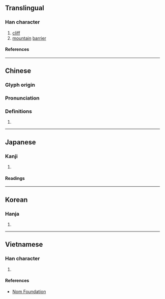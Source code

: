 {{character info/new}}
==Translingual==

===Han character===
{{Han char|rn=46|rad=山|as=11|sn=14|four=20746|canj=UYTJ|ids=⿰山章}}

# [[cliff]]
# [[mountain]] [[barrier]]

====References====
{{Han ref|kx=0318.270|dkj=08410|dj=0618.390|hdz=10795.060|uh=5D82}}

----

==Chinese==
{{zh-forms}}

===Glyph origin===
{{Han etym}}

===Pronunciation===
{{zh-pron
|m=zhàng
|c=zoeng3
|mc=y
|oc=y
|cat=
}}

===Definitions===
{{zh-hanzi}}

# {{rfdef|zh}}

----

==Japanese==

===Kanji===
{{ja-kanji|grade=|rs=山11}}

# {{rfdef|ja|sort=山11}}

====Readings====
{{ja-readings
|goon=しょう
|kanon=しょう
|kun=みね-
}}

----

==Korean==

===Hanja===
{{ko-hanja|장}}

# {{rfdef|ko|sort=山11}}

----

==Vietnamese==

===Han character===
{{vi-readings|rs=山11|reading=chướng}}

# {{rfdef|vi|sort=山11}}

====References====
* [http://nomfoundation.org/common/nom_details.php?codepoint=5d82 Nom Foundation]